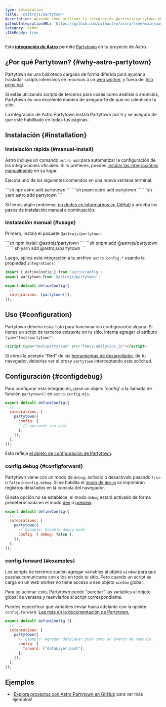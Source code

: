 ```yaml
---
type: integration
title: '@astrojs/partytown'
description: Aprende cómo utilizar la integración @astrojs/partytown en tu proyecto de Astro.
githubIntegrationURL: 'https://github.com/withastro/astro/tree/main/packages/integrations/partytown/'
category: other
i18nReady: true
---
```


Esta **[integración de Astro][astro-integration]** permite [Partytown](https://partytown.builder.io/) en tu proyecto de Astro.

## ¿Por qué Partytown? \{#why-astro-partytown\}

Partytown es una biblioteca cargada de forma diferida para ayudar a trasladar scripts intensivos en recursos a un [web worker](https://developer.mozilla.org/en-US/docs/Web/API/Web_Workers_API), y fuera del [hilo principal](https://developer.mozilla.org/en-US/docs/Glossary/Main_thread).

Si estás utilizando scripts de terceros para cosas como análisis o anuncios, Partytown es una excelente manera de asegurarte de que no ralenticen tu sitio.

La integración de Astro Partytown instala Partytown por ti y se asegura de que esté habilitado en todas tus páginas.

## Instalación \{#installation\}

### Instalación rápida \{#manual-install\}

Astro incluye un comando `astro add` para automatizar la configuración de las integraciones oficiales. Si lo prefieres, puedes [instalar las integraciones manualmente](#usage) en su lugar.

Ejecuta uno de los siguientes comandos en una nueva ventana terminal.

<PackageManagerTabs>
  <Fragment slot="npm">
  ```sh
  npx astro add partytown
  ```
  </Fragment>
  <Fragment slot="pnpm">
  ```sh
  pnpm astro add partytown
  ```
  </Fragment>
  <Fragment slot="yarn">
  ```sh
  yarn astro add partytown
  ```
  </Fragment>
</PackageManagerTabs>

Si tienes algún problema, [no dudes en informarnos en GitHub](https://github.com/withastro/astro/issues) y prueba los pasos de instalación manual a continuación.

### Instalación manual \{#usage\}

Primero, instala el paquete `@astrojs/partytown`:

<PackageManagerTabs>
  <Fragment slot="npm">
  ```sh
  npm install @astrojs/partytown
  ```
  </Fragment>
  <Fragment slot="pnpm">
  ```sh
  pnpm add @astrojs/partytown
  ```
  </Fragment>
  <Fragment slot="yarn">
  ```sh
  yarn add @astrojs/partytown
  ```
  </Fragment>
</PackageManagerTabs>

Luego, aplica esta integración a tu archivo `astro.config.*` usando la propiedad `integrations`:

```js title="astro.config.mjs" ins={2} ins="partytown()"
import { defineConfig } from 'astro/config';
import partytown from '@astrojs/partytown';

export default defineConfig({
  // ...
  integrations: [partytown()],
});
```

## Uso \{#configuration\}

Partytown debería estar listo para funcionar sin configuración alguna. Si tienes un script de terceros existente en tu sitio, intenta agregar el atributo `type="text/partytown"`:

```html ins="type="text/partytown""
<script type="text/partytown" src="fancy-analytics.js"></script>
```

Si abres la pestaña "Red" de las [herramientas de desarrollador](https://developer.chrome.com/docs/devtools/open/), de tu navegador, deberías ver el proxy `partytown` interceptando esta solicitud.

## Configuración \{#configdebug\}

Para configurar esta integración, pase un objeto 'config' a la llamada de función `partytown()` en `astro.config.mjs`.

```js title="astro.config.mjs" {5-7}
export default defineConfig({
  // ..
  integrations: [
    partytown({
      config: {
        // opciones van aquí
      },
    }),
  ],
});
```

Esto refleja [el objeto de configuración de Partytown](https://partytown.builder.io/configuration).

### config.debug \{#configforward\}

Partytown viene con un modo de `debug`; actívalo o desactívalo pasando `true` o `false` a `config.debug`. Si se habilita el [modo de `debug`](https://partytown.builder.io/debugging) se imprimirán registros detallados en la consola del navegador.

Si esta opción no se establece, el modo `debug` estará activado de forma predeterminada en el modo [dev](/es/reference/cli-reference/#astro-dev) o [preview](/es/reference/cli-reference/#astro-preview).

```js title="astro.config.mjs" {6}
export default defineConfig({
  // ...
  integrations: [
    partytown({
      // Example: Disable debug mode.
      config: { debug: false },
    }),
  ],
});
```

### config.forward \{#examples\}

Los scripts de terceros suelen agregar variables al objeto `window` para que puedas comunicarte con ellos en todo tu sitio. Pero cuando un script se carga en un web worker no tiene acceso a ese objeto `window` global.

Para solucionar esto, Partytown puede "parchar" las variables al objeto global de ventana y reenviarlos al script correspondiente.

Puedes especificar qué variables enviar hacia adelante con la opción `config.forward`. [Lee más en la documentación de Partytown.](https://partytown.builder.io/forwarding-events)

```js title="astro.config.mjs" {7}
export default defineConfig ({
  // ...
  integrations: [
    partytown({
      // Ejemplo: Agregar dataLayer.push como un evento de reenvío.
      config: { 
        forward: ["dataLayer.push"],
      },
    }),
  ],
});
```

## Ejemplos

* ¡[Explora proyectos con Astro Partytown en GitHub](https://github.com/search?q=%22%40astrojs%2Fpartytown%22+path%3A**%2Fpackage.json\&type=code) para ver más ejemplos!

[astro-integration]: /es/guides/integrations-guide/
